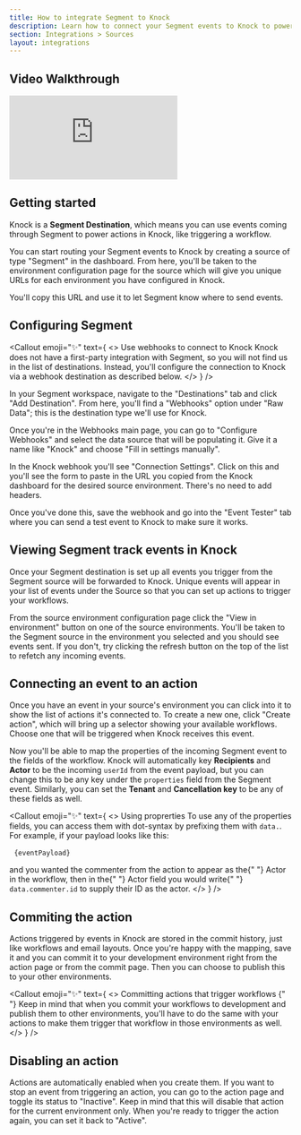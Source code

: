 ```yaml
---
title: How to integrate Segment to Knock
description: Learn how to connect your Segment events to Knock to power your workflows
section: Integrations > Sources
layout: integrations
---
```



## Video Walkthrough

<div style={{ position: "relative", paddingBottom: "56.25%", height: 0 }}>
  <iframe
    src="https://www.loom.com/embed/42721f4bed1a4180821acd9530155cc7"
    frameBorder="0"
    allowFullscreen
    style={{
      position: "absolute",
      top: 0,
      left: 0,
      width: "100%",
      height: "100%",
    }}
  ></iframe>
</div>

## Getting started

Knock is a **Segment Destination**, which means you can use events coming through Segment to power actions in Knock, like triggering a workflow.

You can start routing your Segment events to Knock by creating a source of type "Segment" in the dashboard. From here, you'll be taken to the environment configuration page for the source which will give you unique URLs for each environment you have configured in Knock.

You'll copy this URL and use it to let Segment know where to send events.

## Configuring Segment

<Callout
  emoji="✨"
  text={
    <>
      <span className="font-bold">Use webhooks to connect to Knock</span> Knock
      does not have a first-party integration with Segment, so you will not find
      us in the list of destinations. Instead, you'll configure the connection
      to Knock via a webhook destination as described below.
    </>
  }
/>

In your Segment workspace, navigate to the "Destinations" tab and click "Add Destination". From here, you'll find a "Webhooks" option under "Raw Data"; this is the destination type we'll use for Knock.

Once you're in the Webhooks main page, you can go to "Configure Webhooks" and select the data source that will be populating it. Give it a name like "Knock" and choose "Fill in settings manually".

In the Knock webhook you'll see "Connection Settings". Click on this and you'll see the form to paste in the URL you copied from the Knock dashboard for the desired source environment. There's no need to add headers.

Once you've done this, save the webhook and go into the "Event Tester" tab where you can send a test event to Knock to make sure it works.

## Viewing Segment track events in Knock

Once your Segment destination is set up all events you trigger from the Segment source will be forwarded to Knock. Unique events will appear in your list of events under the Source so that you can set up actions to trigger your workflows.

From the source environment configuration page click the "View in environment" button on one of the source environments. You'll be taken to the Segment source in the environment you selected and you should see events sent. If you don't, try clicking the refresh button on the top of the list to refetch any incoming events.

## Connecting an event to an action

Once you have an event in your source's environment you can click into it to show the list of actions it's connected to. To create a new one, click "Create action", which will bring up a selector showing your available workflows. Choose one that will be triggered when Knock receives this event.

Now you'll be able to map the properties of the incoming Segment event to the fields of the workflow. Knock will automatically key **Recipients** and **Actor** to be the incoming `userId` from the event payload, but you can change this to be any key under the `properties` field from the Segment event. Similarly, you can set the **Tenant** and **Cancellation key** to be any of these fields as well.

<Callout
  emoji="✨"
  text={
    <>
      <span className="font-bold">Using proprerties</span> To use any of the
      properties fields, you can access them with dot-syntax by prefixing them
      with <code>data.</code>. For example, if your payload looks like this:
      <div className="mt-2 mb-2">
        <pre>
          <code>{eventPayload}</code>
        </pre>
      </div>
      and you wanted the commenter from the action to appear as the{" "}
      <text className="font-bold">Actor</text> in the workflow, then in the{" "}
      <text className="font-bold">Actor</text> field you would write{" "}
      <code>data.commenter.id</code> to supply their ID as the actor.
    </>
  }
/>

## Commiting the action

Actions triggered by events in Knock are stored in the commit history, just like workflows and email layouts. Once you're happy with the mapping, save it and you can commit it to your development environment right from the action page or from the commit page. Then you can choose to publish this to your other environments.

<Callout
  emoji="✨"
  text={
    <>
      <span className="font-bold">
        Committing actions that trigger workflows
      </span>{" "}
      Keep in mind that when you commit your workflows to development and
      publish them to other environments, you'll have to do the same with your
      actions to make them trigger that workflow in those environments as well.
    </>
  }
/>

## Disabling an action

Actions are automatically enabled when you create them. If you want to stop an event from triggering an action, you can go to the action page and toggle its status to "Inactive". Keep in mind that this will disable that action for the current environment only. When you're ready to trigger the action again, you can set it back to "Active".
